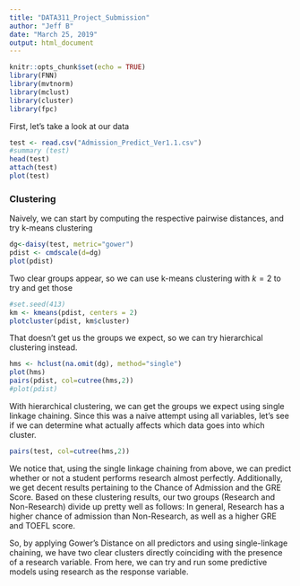 ```yaml
---
title: "DATA311_Project_Submission"
author: "Jeff B"
date: "March 25, 2019"
output: html_document
---
```


```r
knitr::opts_chunk$set(echo = TRUE)
library(FNN)
library(mvtnorm)
library(mclust)
library(cluster)
library(fpc)
```

First, let's take a look at our data
```r
test <- read.csv("Admission_Predict_Ver1.1.csv")
#summary (test)
head(test)
attach(test)
plot(test)
```

### Clustering

Naively, we can start by computing the respective pairwise distances, and try k-means clustering 
```r
dg<-daisy(test, metric="gower")
pdist <- cmdscale(d=dg)
plot(pdist)
```

Two clear groups appear, so we can use k-means clustering with $k=2$ to try and get those
```r
#set.seed(413)
km <- kmeans(pdist, centers = 2)
plotcluster(pdist, km$cluster)
```

That doesn't get us the groups we expect, so we can try hierarchical clustering instead.

```r
hms <- hclust(na.omit(dg), method="single")
plot(hms)
pairs(pdist, col=cutree(hms,2))
#plot(pdist)
```
With hierarchical clustering, we can get the groups we expect using single linkage chaining. Since this was a naive attempt using all variables, let's see if we can determine what actually affects which data goes into which cluster. 
```r
pairs(test, col=cutree(hms,2))
```
We notice that, using the single linkage chaining from above, we can predict whether or not a student performs research almost perfectly. Additionally, we get decent results pertaining to the Chance of Admission and the GRE Score. Based on these clustering results, our two groups (Research and Non-Research) divide up pretty well as follows: In general, Research has a higher chance of admission than Non-Research, as well as a higher GRE and TOEFL score. 

So, by applying Gower's Distance on all predictors and using single-linkage chaining, we have two clear clusters directly coinciding with the presence of a research variable. From here, we can try and run some predictive models using research as the response variable.



